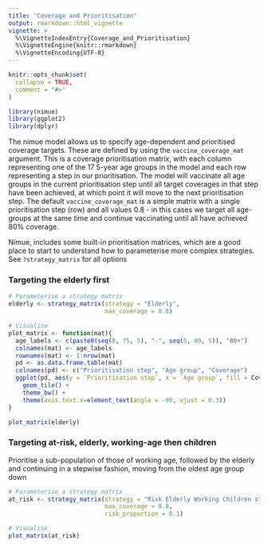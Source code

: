 ```yaml
---
title: "Coverage and Prioritisation"
output: rmarkdown::html_vignette
vignette: >
  %\VignetteIndexEntry{Coverage_and_Prioritisation}
  %\VignetteEngine{knitr::rmarkdown}
  %\VignetteEncoding{UTF-8}
---
```


```r
knitr::opts_chunk$set(
  collapse = TRUE,
  comment = "#>"
)
```

```r
library(nimue)
library(ggplot2)
library(dplyr)
```

The nimue model allows us to specify age-dependent and prioritised coverage targets. These are defined by using the 
`vaccine_coverage_mat` argument. This is a coverage prioritisation matrix, with each column representing one of the
17 5-year age groups in the model and each row representing a step in our prioritisation. The model will vaccinate
all age groups in the current prioritisation step until all target coverages in that step have been achieved, at which 
point it will move to the next prioritisation step. The default `vaccine_coverage_mat`
is a simple matrix with a single prioritisation step (row) and all values 0.8 - in this cases we target all age-groups at
the same time and continue vaccinating until all have achieved 80% coverage.

Nimue, includes some built-in prioritisation matrices, which are a good place to start to understand how to
parameterise more complex strategies. See `?strategy_matrix` for all options

### Targeting the elderly first

``` r
# Parameterise a strategy matrix
elderly <- strategy_matrix(strategy = "Elderly",
                           max_coverage = 0.8)

# Visualise
plot_matrix <- function(mat){
  age_labels <- c(paste0(seq(0, 75, 5), "-", seq(5, 80, 5)), "80+")
  colnames(mat) <- age_labels
  rownames(mat) <- 1:nrow(mat)
  pd <- as.data.frame.table(mat)
  colnames(pd) <- c("Prioritisation step", "Age group", "Coverage")
  ggplot(pd, aes(y = `Prioritisation step`, x = `Age group`, fill = Coverage)) +
    geom_tile() +
    theme_bw() +
    theme(axis.text.x=element_text(angle = -90, vjust = 0.3))
}

plot_matrix(elderly)
```

### Targeting at-risk, elderly, working-age then children

Prioritise a sub-population of those of working age, followed by the elderly and continuing in a stepwise fashion, moving from the oldest age group down

``` r
# Parameterise a strategy matrix
at_risk <- strategy_matrix(strategy = "Risk Elderly Working Children step",
                           max_coverage = 0.8,
                           risk_proportion = 0.1)

# Visualise
plot_matrix(at_risk)
```
